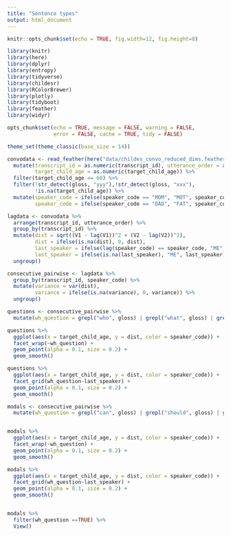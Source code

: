```yaml
---
title: "Sentence types"
output: html_document
---
```


```r
knitr::opts_chunk$set(echo = TRUE, fig.width=12, fig.height=8)

library(knitr)
library(here)
library(dplyr)
library(entropy)
library(tidyverse)
library(childesr)
library(RColorBrewer)
library(plotly)
library(tidyboot)
library(feather)
library(widyr)

opts_chunk$set(echo = TRUE, message = FALSE, warning = FALSE, 
               error = FALSE, cache = TRUE, tidy = FALSE)

theme_set(theme_classic(base_size = 14))
```


```r
convodata <- read_feather(here("data/childes_convo_reduced_dims.feather")) %>%
  mutate(transcript_id = as.numeric(transcript_id), utterance_order = as.numeric(utterance_order),
         target_child_age = as.numeric(target_child_age)) %>%
  filter(target_child_age <= 60) %>%
  filter(!str_detect(gloss, "yyy"),!str_detect(gloss, "xxx"),
         !is.na(target_child_age)) %>%
  mutate(speaker_code = ifelse(speaker_code == "MOM", "MOT", speaker_code),
         speaker_code = ifelse(speaker_code == "DAD", "FAT", speaker_code))
```


```r
lagdata <- convodata %>%
  arrange(transcript_id, utterance_order) %>%
  group_by(transcript_id) %>%
  mutate(dist = sqrt((V1 - lag(V1))^2 + (V2 - lag(V2))^2),
         dist = ifelse(is.na(dist), 0, dist),
         last_speaker = ifelse(lag(speaker_code) == speaker_code, "ME", "YOU"),
         last_speaker = ifelse(is.na(last_speaker), "ME", last_speaker)) %>%
  ungroup()

consecutive_pairwise <- lagdata %>%
  group_by(transcript_id, speaker_code) %>%
  mutate(variance = var(dist),
         variance = ifelse(is.na(variance), 0, variance)) %>%
  ungroup()

```

```r

questions <- consecutive_pairwise %>%
  mutate(wh_question = grepl("who", gloss) | grepl("what", gloss) | grepl("when", gloss) | grepl("where", gloss) | grepl("why", gloss))

questions %>%
  ggplot(aes(x = target_child_age, y = dist, color = speaker_code)) +
  facet_wrap(~wh_question) +
  geom_point(alpha = 0.1, size = 0.2) +
  geom_smooth()

```


```r

questions %>%
  ggplot(aes(x = target_child_age, y = dist, color = speaker_code)) +
  facet_grid(wh_question~last_speaker) +
  geom_point(alpha = 0.1, size = 0.2) +
  geom_smooth()


```

```r
modals <- consecutive_pairwise %>%
  mutate(wh_question = grepl("can", gloss) | grepl("should", gloss) | grepl("must", gloss) | grepl("could", gloss) | grepl("may", gloss))


modals %>%
  ggplot(aes(x = target_child_age, y = dist, color = speaker_code)) +
  facet_wrap(~wh_question) +
  geom_point(alpha = 0.1, size = 0.2) +
  geom_smooth()

```


```r

modals %>%
  ggplot(aes(x = target_child_age, y = dist, color = speaker_code)) +
  facet_grid(wh_question~last_speaker) +
  geom_point(alpha = 0.1, size = 0.2) +
  geom_smooth()


modals %>%
  filter(wh_question ==TRUE) %>%
  View()

```